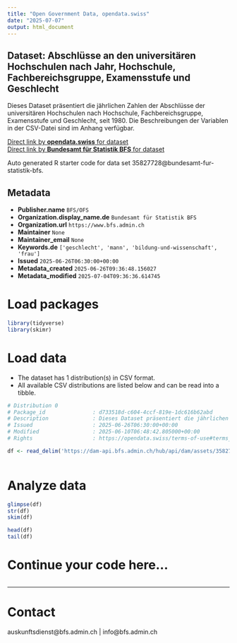 ```yaml
---
title: "Open Government Data, opendata.swiss"
date: "2025-07-07"
output: html_document
---
```


## Dataset: Abschlüsse an den universitären Hochschulen nach Jahr, Hochschule, Fachbereichsgruppe, Examensstufe und Geschlecht

Dieses Dataset präsentiert die jährlichen Zahlen der Abschlüsse der universitären Hochschulen nach Hochschule, Fachbereichsgruppe, Examensstufe und Geschlecht, seit 1980. Die Beschreibungen der Variablen in der CSV-Datei sind im Anhang verfügbar.

[Direct link by **opendata.swiss** for dataset](https://opendata.swiss/de/dataset/abschlusse-an-den-universitaren-hochschulen-nach-jahr-hochschule-fachbereichsgruppe-examensstuf)<br>
[Direct link by **Bundesamt für Statistik BFS** for dataset](https://www.bfs.admin.ch/asset/de/ts-x-15.03.04.01_detail)

Auto generated R starter code for data set 35827728@bundesamt-fur-statistik-bfs.

## Metadata

- **Publisher.name** `BFS/OFS`
- **Organization.display_name.de** `Bundesamt für Statistik BFS`
- **Organization.url** `https://www.bfs.admin.ch`
- **Maintainer** `None`
- **Maintainer_email** `None`
- **Keywords.de** `['geschlecht', 'mann', 'bildung-und-wissenschaft', 'frau']`
- **Issued** `2025-06-26T06:30:00+00:00`
- **Metadata_created** `2025-06-26T09:36:48.156027`
- **Metadata_modified** `2025-07-04T09:36:36.614745`


# Load packages

```r

library(tidyverse)
library(skimr)

```

# Load data

-   The dataset has 1 distribution(s) in CSV format.
-   All available CSV distributions are listed below and can be read into a tibble.

```r

# Distribution 0
# Package_id               : d733518d-c604-4ccf-819e-1dc616b62abd
# Description              : Dieses Dataset präsentiert die jährlichen Zahlen der Abschlüsse der universitären Hochschulen nach Hochschule, Fachbereichsgruppe, Examensstufe und Geschlecht, seit 1980. Die Beschreibungen der Variablen in der CSV-Datei sind im Anhang verfügbar.
# Issued                   : 2025-06-26T06:30:00+00:00
# Modified                 : 2025-06-10T06:48:42.805000+00:00
# Rights                   : https://opendata.swiss/terms-of-use#terms_by_ask

df <- read_delim('https://dam-api.bfs.admin.ch/hub/api/dam/assets/35827738/master')



```

# Analyze data

```r

glimpse(df)
str(df)
skim(df)

head(df)
tail(df)

```

# Continue your code here...

```r

```

------------------------------------------------------------------------

# Contact

auskunftsdienst@bfs.admin.ch | info@bfs.admin.ch
